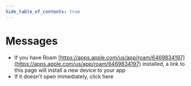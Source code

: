 ```yaml
---
hide_table_of_contents: true
---
```



# Messages

-   If you have Roam [https://apps.apple.com/us/app/roam/6469834197](https://apps.apple.com/us/app/roam/6469834197) installed, a link to this page will install a new device to your app
-   If it doesn't open immediately, click <AutoClicker href="roamforroku://roam.msd3.io/deep-link/messages">here</AutoClicker>
